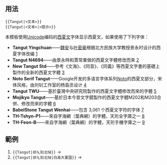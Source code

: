 <includeonly><!-- 在這裡加入模板的保護標識 --></includeonly><noinclude>{{Documentation subpage}}</noinclude>
{{模板样式|模板:西夏文/fonts.css}}
<!-- 在本行下編輯模板說明 -->
== 用法 ==
 <nowiki>{{Tangut|<文本>}}</nowiki>
 <nowiki>{{Tangut|<文本>|<提示>}}</nowiki>

本模板使用[[Unicode]]编码的[[西夏文]]字体显示西夏文，如果使用了下列字体：
* '''Tangut Yingchuan'''——[[魏安]]与[[叶密豪]]根据北方民族大学教授景永时设计的西夏字体改编 [http://www.babelstone.co.uk/Fonts/Yinchuan.html]
* '''Tangut N4694'''——由景永時和賈常業做的西夏文字體修改而來 [http://ccamc.co/fonts.php#n4694]
* '''New Tangut Std'''——參考《文海》、《同音》、《同義》等西夏文字書的基礎上製作的全新的西夏文字體 [http://ccamc.co/fonts.php#nt]
* '''Noto Serif Tangut'''——Google开发的多语言字体系列[[Noto]]的西夏文部分，宋体风格，由刘钊工作室的杨翕丞设计 [https://github.com/googlefonts/noto-fonts/tree/main/hinted/ttf/NotoSerifTangut]
* '''Tangut TWU'''——基於臺灣中央研究院製作的西夏文字體修改而來的字體 [http://ccamc.co/fonts.php#tt]
* '''Mojikyo Tangut'''——基於日本今昔文字鏡製作的西夏文字體M202和M203合併、修改而來的字體 [http://ccamc.co/fonts.php#mt]
* '''BabelStone Tangut Wenhai'''——包含 3,061 个西夏文字符的字体 [http://www.babelstone.co.uk/Fonts/Wenhai.html]
* '''TH-Tshyn-P1'''——來自字海網（葉典網）的字體，天珩全字庫之一 [http://yedict.com/download/]
* '''TH-Feon-B'''——來自字海網（葉典網）的字體，天珩手機字庫之一 [http://yedict.com/download/]

== 範例 ==
#<code><nowiki>{{Tangut|𗴂𗹭𘜶𗴲𗂧}}</nowiki></code> → {{Tangut|𗴂𗹭𘜶𗴲𗂧}}
#<code><nowiki>{{Tangut|𗴂𗹭𘜶𗴲𗂧|白高大夏国}}</nowiki></code> → {{Tangut|𗴂𗹭𘜶𗴲𗂧|白高大夏国}}

<includeonly>{{sandbox other||
<!-- 本行下加入模板的分類，跨維基連結加入Wikidata（參見[[Wikipedia:Wikidata]]） -->
[[Category:文字模板]]
}}</includeonly>